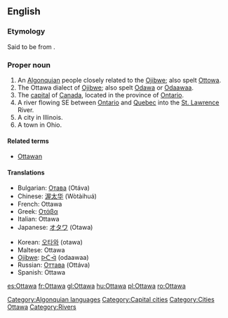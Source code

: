 {{wikipedia}}
==English==

===Etymology===
Said to be from {{etyl|oj}} {{term|odaawaa||traders}}.

===Proper noun===
{{en-proper noun}}

# An [[Algonquian]] people closely related to the [[Ojibwe]]; also spelt [[Ottowa]].
# The Ottawa dialect of [[Ojibwe]]; also spelt [[Odawa]] or [[odaawaa|Odaawaa]].
# The [[capital]] of [[Canada]], located in the province of [[Ontario]].
# A river flowing SE between [[Ontario]] and [[Quebec]] into the [[St. Lawrence]] River.
# A city in Illinois.
# A town in Ohio.

====Related terms====
* [[Ottawan]]

====Translations====
{{top}}
* Bulgarian: [[Отава]] (Otáva) {{f}}
* Chinese: [[渥太华]] (Wòtàihuá)
* French: Ottawa
* Greek: [[Οτάβα]]
* Italian: Ottawa
* Japanese: [[オタワ]] (Otawa)
{{mid}}
* Korean: [[오타와]] (otawa)
* Maltese: Ottawa
* [[Ojibwe]]: [[odaawaa|ᐅᑖᐙ]] (odaawaa)
* Russian: [[Оттава]] (Ottáva) {{f}}
* Spanish: Ottawa
{{bottom}}

[[Category:Algonquian languages]]
[[Category:Capital cities]]
[[Category:Cities]]
[[Category:Ojibwe language| Ottawa]]
[[Category:Rivers]]

[[es:Ottawa]]
[[fr:Ottawa]]
[[gl:Ottawa]]
[[hu:Ottawa]]
[[pl:Ottawa]]
[[ro:Ottawa]]